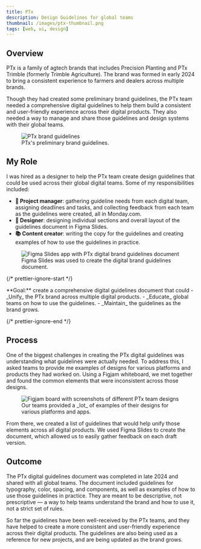 ```yaml
---
title: PTx
description: Design Guidelines for global teams
thumbnail: /images/ptx-thumbnail.png
tags: [web, ui, design]
---
```



## Overview

PTx is a family of agtech brands that includes Precision Planting and PTx
Trimble (formerly Trimble Agriculture). The brand was formed in early 2024 to
bring a consistent experience to farmers and dealers across multiple brands.

Though they had created some preliminary brand guidelines, the PTx team needed a
comprehensive digital guidelines to help them build a consistent and
user-friendly experience across their digital products. They also needed a way
to manage and share those guidelines and design systems with their global teams.

<figure>
    <img src="/images/ptx-brand-guidelines.png" alt="PTx brand guidelines" />
    <figcaption className="text-center">
        PTx's preliminary brand guidelines.
    </figcaption>
</figure>

## My Role

I was hired as a designer to help the PTx team create design guidelines that
could be used across their global digital teams. Some of my responsibilities
included:

- **🧢 Project manager**: gathering guideline needs from each digital team,
  assigning deadlines and tasks, and collecting feedback from each team as the
  guidelines were created, all in Monday.com.
- **💅 Designer**: designing individual sections and overall layout of the
  guidelines document in Figma Slides.
- **📚 Content creator**: writing the copy for the guidelines and creating
  examples of how to use the guidelines in practice.

<figure>
    <img
        src="/images/ptx-figma-slides.png"
        alt="Figma Slides app with PTx digital brand guidelines document"
        className="rounded-lg border border-gray-200 shadow-sm"
    />
    <figcaption className="text-center">
        Figma Slides was used to create the digital brand guidelines document.
    </figcaption>
</figure>

{/* prettier-ignore-start */}

<Callout emoji="🎯">
    **Goal:** create a comprehensive digital guidelines document that could
    - _Unify_ the PTx brand across multiple digital products.
    - _Educate_ global teams on how to use the guidelines.
    - _Maintain_ the guidelines as the brand grows.
</Callout>

{/* prettier-ignore-end */}

## Process

One of the biggest challenges in creating the PTx digital guidelines was
understanding what guidelines were actually needed. To address this, I asked
teams to provide me examples of designs for various platforms and products they
had worked on. Using a Figjam whiteboard, we met together and found the common
elements that were inconsistent across those designs.

<figure>
    <img
        src="/images/ptx-platform-examples.png"
        alt="Figjam board with screenshots of different PTx team designs"
        className="rounded-lg border border-gray-200 shadow-sm"
    />
    <figcaption className="text-center">
        Our teams provided a _lot_ of examples of their designs for various
        platforms and apps.
    </figcaption>
</figure>

From there, we created a list of guidelines that would help unify those elements
across all digital products. We used Figma Slides to create the document, which
allowed us to easily gather feedback on each draft version.

## Outcome

The PTx digital guidelines document was completed in late 2024 and shared with
all global teams. The document included guidelines for typography, color,
spacing, and components, as well as examples of how to use those guidelines in
practice. They are meant to be descriptive, not prescriptive — a way to help
teams understand the brand and how to use it, not a strict set of rules.

So far the guidelines have been well-received by the PTx teams, and they have
helped to create a more consistent and user-friendly experience across their
digital products. The guidelines are also being used as a reference for new
projects, and are being updated as the brand grows.

<div className="ml-[calc(-50vw+50%)] w-screen">
    <GalleryGrid
        images={[
            {
                src: '/images/ptx-guidelines-title-page.png',
                alt: 'PTx digital guidelines title page',
            },
            {
                src: '/images/ptx-guidelines-core-colors.png',
                alt: 'PTx digital guidelines core colors',
            },
            {
                src: '/images/ptx-guidelines-font-hierarchy.png',
                alt: 'PTx digital guidelines font hierarchy',
            },
            {
                src: '/images/ptx-guidelines-icon-packs.png',
                alt: 'PTx digital guidelines icon packs',
            },
            {
                src: '/images/ptx-guidelines-row-pattern.png',
                alt: 'PTx digital guidelines row pattern',
            },
            {
                src: '/images/ptx-guidelines-section-lines.png',
                alt: 'PTx digital guidelines section lines',
            },
            {
                src: '/images/ptx-guidelines-buttons-and-links.png',
                alt: 'PTx digital guidelines buttons and links',
            },
            {
                src: '/images/ptx-guidelines-form-controls.png',
                alt: 'PTx digital guidelines form controls',
            },
        ]}
    />
</div>
